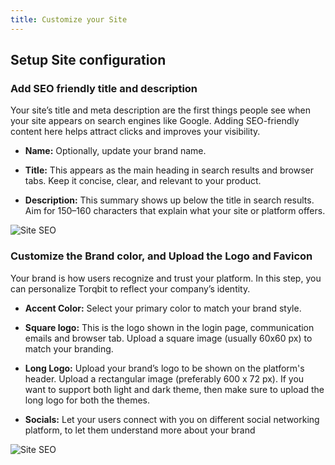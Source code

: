 ```yaml
---
title: Customize your Site
---
```



## Setup Site configuration

<Steps>

### Add SEO friendly title and description

Your site’s title and meta description are the first things people see when your site appears on search engines like Google. Adding SEO-friendly content here helps attract clicks and improves your visibility.

- **Name:** Optionally, update your brand name.

- **Title:** This appears as the main heading in search results and browser tabs. Keep it concise, clear, and relevant to your product.

- **Description:** This summary shows up below the title in search results. Aim for 150–160 characters that explain what your site or platform offers.

![Site SEO](/img/docs/setup-site/brand-config.png)

### Customize the Brand color, and Upload the Logo and Favicon

Your brand is how users recognize and trust your platform. In this step, you can personalize Torqbit to reflect your company’s identity.

- **Accent Color:** Select your primary color to match your brand style.

- **Square logo:** This is the logo shown in the login page, communication emails and browser tab. Upload a square image (usually 60x60 px) to match your branding.

- **Long Logo:** Upload your brand’s logo to be shown on the platform's header. Upload a rectangular image (preferably 600 x 72 px). If you want to support both light and dark
  theme, then make sure to upload the long logo for both the themes.

- **Socials:** Let your users connect with you on different social networking platform, to let them understand more about your brand

![Site SEO](/img/docs/setup-site/brand-logo.png)

</Steps>
